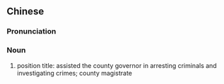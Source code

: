 {{also|县尉}}
==Chinese==
{{zh-forms|s=县尉}}

===Pronunciation===
{{zh-pron
|m=xiànwèi
|cat=n
}}

===Noun===
{{zh-noun}}

# {{lb|zh|archaic}} position title: assisted the county governor in arresting criminals and investigating crimes; county magistrate